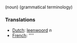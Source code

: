 (noun) (grammatical terminology)

===Translations===
*[[Dutch]]: [[leenwoord]] ''n''
*[[French]]: [[]] ''''